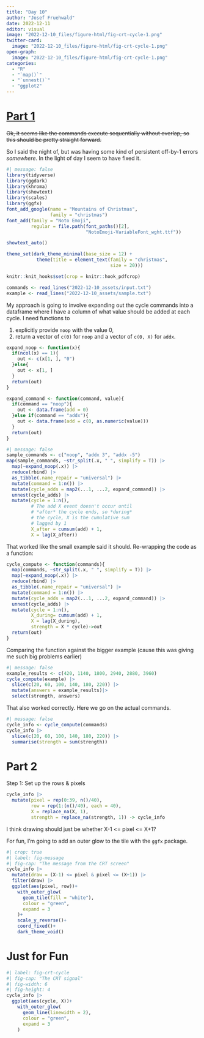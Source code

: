 ```yaml
---
title: "Day 10"
author: "Josef Fruehwald"
date: 2022-12-11
editor: visual
image: "2022-12-10_files/figure-html/fig-crt-cycle-1.png"
twitter-card:
  image: "2022-12-10_files/figure-html/fig-crt-cycle-1.png"
open-graph:
  image: "2022-12-10_files/figure-html/fig-crt-cycle-1.png"
categories:
  - "R"
  - "`map()`"
  - "`unnest()`"
  - "ggplot2"
---
```


# [Part 1](https://adventofcode.com/2022/day/10)

~~Ok, it seems like the commands execute sequentially without overlap, so this should be pretty straight forward.~~

So I said the night of, but was having some kind of persistent off-by-1 errors *somewhere*. In the light of day I seem to have fixed it.

```r
#| message: false
library(tidyverse)
library(ggdark)
library(khroma)
library(showtext)
library(scales)
library(ggfx)
font_add_google(name = "Mountains of Christmas", 
                family = "christmas")
font_add(family = "Noto Emoji", 
         regular = file.path(font_paths()[2], 
                             "NotoEmoji-VariableFont_wght.ttf"))

showtext_auto()

theme_set(dark_theme_minimal(base_size = 12) + 
           theme(title = element_text(family = "christmas", 
                                      size = 20)))

knitr::knit_hooks$set(crop = knitr::hook_pdfcrop)
```

```r
commands <- read_lines("2022-12-10_assets/input.txt")
example <- read_lines("2022-12-10_assets/sample.txt")
```

My approach is going to involve expanding out the cycle commands into a dataframe where I have a column of what value should be added at each cycle. I need functions to

1.  explicitly provide `noop` with the value 0,
2.  return a vector of `c(0)` for `noop` and a vector of `c(0, X)` for `addx`.

```r
expand_noop <- function(x){
  if(ncol(x) == 1){
    out <- c(x[1, ], "0")
  }else{
    out <- x[1, ]
  }
  return(out)
}

expand_command <- function(command, value){
  if(command == "noop"){
    out <- data.frame(add = 0)
  }else if(command == "addx"){
    out <- data.frame(add = c(0, as.numeric(value)))
  }
  return(out)
}
```

```r
#| message: false
sample_commands <- c("noop", "addx 3", "addx -5")
map(sample_commands, ~str_split(.x, " ", simplify = T)) |>
  map(~expand_noop(.x)) |>
  reduce(rbind) |>
  as_tibble(.name_repair = "universal") |>
  mutate(command = 1:n()) |>
  mutate(cycle_adds = map2(...1, ...2, expand_command)) |>
  unnest(cycle_adds) |>
  mutate(cycle = 1:n(),
         # The add X event doesn't occur until 
         # *after* the cycle ends, so *during*
         # the cycle, X is the cumulative sum 
         # lagged by 1
         X_after = cumsum(add) + 1,
         X = lag(X_after))
```

That worked like the small example said it should. Re-wrapping the code as a function:

```r
cycle_compute <- function(commands){
  map(commands, ~str_split(.x, " ", simplify = T)) |>
  map(~expand_noop(.x)) |>
  reduce(rbind) |>
  as_tibble(.name_repair = "universal") |>
  mutate(command = 1:n()) |>
  mutate(cycle_adds = map2(...1, ...2, expand_command)) |>
  unnest(cycle_adds) |>
  mutate(cycle = 1:n(),
         X_during= cumsum(add) + 1,
         X = lag(X_during),
         strength = X * cycle)->out
  return(out)
}
```

Comparing the function against the bigger example (cause this was giving me such big problems earlier)

```r
#| message: false
example_results <- c(420, 1140, 1800, 2940, 2880, 3960)
cycle_compute(example) |>
  slice(c(20, 60, 100, 140, 180, 220)) |>
  mutate(answers = example_results)|>
  select(strength, answers)
```

That also worked correctly. Here we go on the actual commands.

```r
#| message: false
cycle_info <- cycle_compute(commands)
cycle_info |>
  slice(c(20, 60, 100, 140, 180, 220)) |>
  summarise(strength = sum(strength))
```

# Part 2

Step 1: Set up the rows & pixels

```r
cycle_info |>
  mutate(pixel = rep(0:39, n()/40),
         row = rep(1:(n()/40), each = 40),
         X = replace_na(X, 1),
         strength = replace_na(strength, 1)) -> cycle_info
```

I think drawing should just be whether X-1 \<= pixel \<= X+1?

For fun, I'm going to add an outer glow to the tile with the `ggfx` package.

```r
#| crop: true
#| label: fig-message
#| fig-cap: "The message from the CRT screen"
cycle_info |>
  mutate(draw = (X-1) <= pixel & pixel <= (X+1)) |>
  filter(draw) |>
  ggplot(aes(pixel, row))+
    with_outer_glow(
      geom_tile(fill = "white"),
      colour = "green",
      expand = 3
    )+
    scale_y_reverse()+
    coord_fixed()+
    dark_theme_void()
```

# Just for Fun

```r
#| label: fig-crt-cycle
#| fig-cap: "The CRT signal"
#| fig-width: 6
#| fig-height: 4
cycle_info |>
  ggplot(aes(cycle, X))+
    with_outer_glow(
      geom_line(linewidth = 2), 
      colour = "green",
      expand = 3
    )
```
